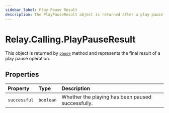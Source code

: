 ```yaml
---
sidebar_label: Play Pause Result
description: The PlayPauseResult object is returned after a play pause operation is completed.
---
```


[play]: ../actions/play#pause


# Relay.Calling.PlayPauseResult

This object is returned by [`pause`][play] method and represents the final result of a play pause operation.

## Properties

| Property | Type | Description |
| :-------- | :-------- | :----------- |
| `successful` | `boolean` | Whether the playing has been paused successfully. |

